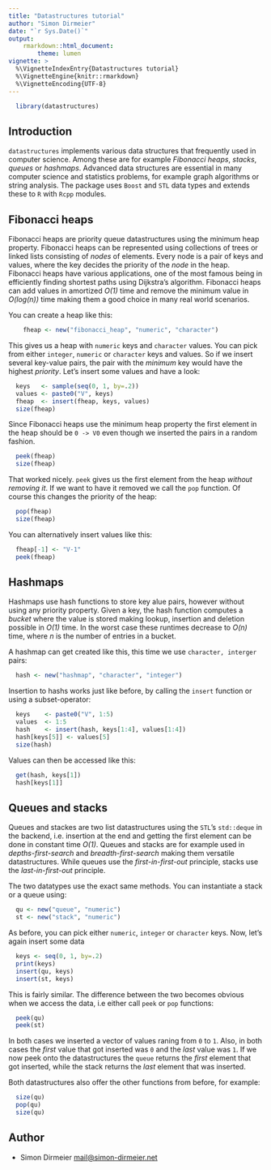 ```yaml
---
title: "Datastructures tutorial"
author: "Simon Dirmeier"
date: "`r Sys.Date()`"
output: 
    rmarkdown::html_document:
        theme: lumen
vignette: >
  %\VignetteIndexEntry{Datastructures tutorial}
  %\VignetteEngine{knitr::rmarkdown}
  %\VignetteEncoding{UTF-8}
---
```


```r
  library(datastructures)
```

## Introduction

`datastructures` implements various data structures that frequently used in computer science. Among these are for example *Fibonacci heaps*, *stacks*, *queues* or *hashmaps*. Advanced data structures are essential
in many computer science and statistics problems, for example graph algorithms 
or string analysis. The package uses `Boost` and `STL` data types and extends 
these to `R` with `Rcpp` modules.

## Fibonacci heaps

Fibonacci heaps are priority queue datastructures using the minimum heap property. Fibonacci heaps can be represented using collections of trees or linked lists consisting of *nodes* of elements. Every node is a pair of keys and values, where the key decides the priority of the *node* in the heap. Fibonacci heaps have various applications, one of the most famous being in efficiently finding shortest paths using Dijkstra's algorithm. Fibonacci heaps can add values in amortized *O(1)* time and remove the minimum value in *O(log(n))* time making them a good choice in many real world scenarios.

You can create a heap like this:

```r
    fheap <- new("fibonacci_heap", "numeric", "character")
```

This gives us a heap with `numeric` keys and `character` values. You can pick from either `integer`, `numeric` or `character` keys and values. So if we insert several key-value pairs, the pair with the *minimum* key would have the highest *priority*. Let's insert some values and have a look:

```r
  keys   <- sample(seq(0, 1, by=.2))
  values <- paste0("V", keys)
  fheap  <- insert(fheap, keys, values)
  size(fheap)
```

Since Fibonacci heaps use the minimum heap property the first element in the heap should be `0 -> V0` even though we inserted the pairs in a random fashion.

```r
  peek(fheap)
  size(fheap)
```

That worked nicely. `peek` gives us the first element from the heap *without removing it*. If we want to have it removed we call the `pop` function. Of course this changes the priority of the heap:

```r
  pop(fheap)
  size(fheap)
```

You can alternatively insert values like this:

```r
  fheap[-1] <- "V-1"
  peek(fheap)
```


## Hashmaps

Hashmaps use hash functions to store key alue pairs, however without using any priority property. Given a key, the hash function computes a *bucket* where the value is stored making lookup, insertion and deletion possible in *O(1)* time. In the worst case these runtimes decrease to *O(n)* time, where $n$ is the number of entries in a bucket.

A hashmap can get created like this, this time we use `character, interger` pairs:

```r
  hash <- new("hashmap", "character", "integer")
```

Insertion to hashs works just like before, by calling the `insert` function or using a subset-operator:

```r
  keys    <- paste0("V", 1:5)
  values  <- 1:5
  hash    <- insert(hash, keys[1:4], values[1:4])
  hash[keys[5]] <- values[5]
  size(hash)
```

Values can then be accessed like this:

```r
  get(hash, keys[1])
  hash[keys[1]]
```


## Queues and stacks

Queues and stackes are two list datastructures using the `STL`'s `std::deque` in the backend, i.e. insertion at the end and getting the first element can be done in constant time *O(1)*. Queues and stacks are for example used in *depths-first-search* and *breadth-first-search* making them versatile datastructures. While queues use the *first-in-first-out* principle, stacks use the *last-in-first-out* principle. 

The two datatypes use the exact same methods. You can instantiate a stack or a queue using:

```r
  qu <- new("queue", "numeric")
  st <- new("stack", "numeric")
```

As before, you can pick either `numeric`, `integer` or `character` keys. Now, let's again insert some data

```r
  keys <- seq(0, 1, by=.2)
  print(keys)
  insert(qu, keys)
  insert(st, keys)
```

This is fairly similar. The difference between the two becomes obvious when we access the data, i.e either call `peek` or `pop` functions:

```r
  peek(qu)
  peek(st)
```

In both cases we inserted a vector of values raning from `0` to `1`. Also, in both cases the *first* value that got inserted was `0` and the *last* value was `1`. 
If we now peek onto the datastructures the `queue` returns the *first* element that got inserted, while the stack returns the *last* element that was inserted. 

Both datastructures also offer the other functions from before, for example:

```r
  size(qu)
  pop(qu)
  size(qu)
```


## Author

* Simon Dirmeier <a href="mailto:mail@simon-dirmeier.net">mail@simon-dirmeier.net</a>
